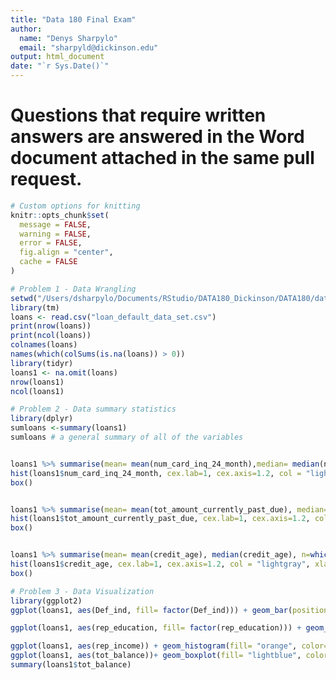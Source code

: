 ```yaml
---
title: "Data 180 Final Exam"
author: 
  name: "Denys Sharpylo"
  email: "sharpyld@dickinson.edu"
output: html_document
date: "`r Sys.Date()`"
---
```

# Questions that require written answers are answered in the Word document attached in the same pull request. 


```r
# Custom options for knitting
knitr::opts_chunk$set(
  message = FALSE,
  warning = FALSE,
  error = FALSE, 
  fig.align = "center",
  cache = FALSE
) 
```



```r
# Problem 1 - Data Wrangling
setwd("/Users/dsharpylo/Documents/RStudio/DATA180_Dickinson/DATA180/data")
library(tm)
loans <- read.csv("loan_default_data_set.csv")
print(nrow(loans))
print(ncol(loans))
colnames(loans)
names(which(colSums(is.na(loans)) > 0))
library(tidyr)
loans1 <- na.omit(loans)
nrow(loans1)
ncol(loans1)

```


```r
# Problem 2 - Data summary statistics
library(dplyr)
sumloans <-summary(loans1)
sumloans # a general summary of all of the variables


loans1 %>% summarise(mean= mean(num_card_inq_24_month),median= median(num_card_inq_24_month), n=which.max(tabulate(num_card_inq_24_month)))
hist(loans1$num_card_inq_24_month, cex.lab=1, cex.axis=1.2, col = "lightgray", xlab = "Card Inquiries # over 24 month")
box()


loans1 %>% summarise(mean= mean(tot_amount_currently_past_due), median= median(tot_amount_currently_past_due), n=which.max(tabulate(tot_amount_currently_past_due)))
hist(loans1$tot_amount_currently_past_due, cex.lab=1, cex.axis=1.2, col = "lightgray", xlab = "Total amount past due")
box()


loans1 %>% summarise(mean= mean(credit_age), median(credit_age), n=which.max(tabulate(credit_age))) #need work on modes
hist(loans1$credit_age, cex.lab=1, cex.axis=1.2, col = "lightgray", xlab = "Credit age")
box()

```


```r
# Problem 3 - Data Visualization
library(ggplot2)
ggplot(loans1, aes(Def_ind, fill= factor(Def_ind))) + geom_bar(position = "dodge", width = 0.5) + labs(title = "Default Indicator")

ggplot(loans1, aes(rep_education, fill= factor(rep_education))) + geom_bar(position = "dodge", width = 0.5) + labs(title = "Reported Education")

ggplot(loans1, aes(rep_income)) + geom_histogram(fill= "orange", color= "maroon")+ scale_x_continuous(breaks= seq(0,300000, by= 50000)) + labs(title = "Reported Income")
ggplot(loans1, aes(tot_balance))+ geom_boxplot(fill= "lightblue", color= "blue", outlier.colour = "red", outlier.alpha = 1.5) + labs(title = "Total Balance")
summary(loans1$tot_balance)
```

